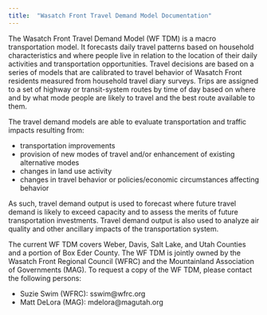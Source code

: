 ```yaml
---
title:  "Wasatch Front Travel Demand Model Documentation"
---
```


The Wasatch Front Travel Demand Model (WF TDM) is a macro transportation model. It forecasts daily travel patterns based on household characteristics and where people live in relation to the location of their daily activities and transportation opportunities. Travel decisions are based on a series of models that are calibrated to travel behavior of Wasatch Front residents measured from household travel diary surveys. Trips are assigned to a set of highway or transit-system routes by time of day based on where and by what mode people are likely to travel and the best route available to them. 

The travel demand models are able to evaluate transportation and traffic impacts resulting from:

 - transportation improvements
 - provision of new modes of travel and/or enhancement of existing alternative modes
 - changes in land use activity
 - changes in travel behavior or policies/economic circumstances affecting behavior

As such, travel demand output is used to forecast where future travel demand is likely to exceed capacity and to assess the merits of future transportation investments. Travel demand output is also used to analyze air quality and other ancillary impacts of the transportation system. 

The current WF TDM covers Weber, Davis, Salt Lake, and Utah Counties and a portion of Box Eder County. The WF TDM is jointly owned by the Wasatch Front Regional Council (WFRC) and the Mountainland Association of Governments (MAG). To request a copy of the WF TDM,  please contact the following persons:

 - Suzie Swim (WFRC): sswim@wfrc.org
 - Matt DeLora (MAG): mdelora@magutah.org

